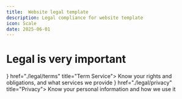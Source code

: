 ```yaml
---
title:  Website legal template
description: Legal compliance for website template
icon: Scale
date: 2025-06-01
---
```


# Legal is very important

<Cards>
  <ZiaCard icon={<ReceiptText />} href="./legal/terms" title="Term Service">
    Know your rights and obligations, and what services we provide
  </ZiaCard>
  <ZiaCard icon={<ShieldUser />} href="./legal/privacy" title="Privacy">
    Know your personal information and how we use it
  </ZiaCard>
</Cards>

